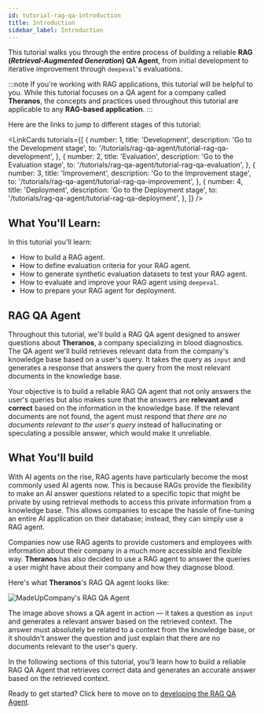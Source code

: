 ```yaml
---
id: tutorial-rag-qa-introduction
title: Introduction
sidebar_label: Introduction
---
```



This tutorial walks you through the entire process of building a reliable **RAG (_Retrieval-Augmented Generation_) QA Agent**, 
from initial development to iterative improvement through `deepeval`'s evaluations.

:::note
If you're working with RAG applications, this tutorial will be helpful to you. While this tutorial focuses on a QA agent for a company 
called **Theranos**, the concepts and practices used throughout this tutorial are applicable to any **RAG-based application**.
:::

Here are the links to jump to different stages of this tutorial:

<LinkCards
    tutorials={[
        {
            number: 1,
            title: 'Development',
            description: 'Go to the Development stage',
            to: '/tutorials/rag-qa-agent/tutorial-rag-qa-development',
        },
        {
            number: 2,
            title: 'Evaluation',
            description: 'Go to the Evaluation stage',
            to: '/tutorials/rag-qa-agent/tutorial-rag-qa-evaluation',
        },
        {
            number: 3,
            title: 'Improvement',
            description: 'Go to the Improvement stage',
            to: '/tutorials/rag-qa-agent/tutorial-rag-qa-improvement',
        },
        {
            number: 4,
            title: 'Deployment',
            description: 'Go to the Deployment stage',
            to: '/tutorials/rag-qa-agent/tutorial-rag-qa-deployment',
        },
    ]}
/>

## What You'll Learn:

In this tutorial you'll learn:

- How to build a RAG agent.
- How to define evaluation criteria for your RAG agent.
- How to generate synthetic evaluation datasets to test your RAG agent.
- How to evaluate and improve your RAG agent using `deepeval`.
- How to prepare your RAG agent for deployment.

## RAG QA Agent

Throughout this tutorial, we'll build a RAG QA agent designed to answer questions about **Theranos**, a company specializing in blood 
diagnostics. The QA agent we'll build retrieves relevant data from the company's knowledge base based on a user's query. 
It takes the query as `input` and generates a response that answers the query from the most relevant documents in the knowledge base.

Your objective is to build a reliable RAG QA agent that not only answers the user's queries but also makes sure that the answers 
are **relevant and correct** based on the information in the knowledge base. If the relevant documents are not found, the agent must 
respond that _there are no documents relevant to the user's query_ instead of hallucinating or speculating a possible answer, 
which would make it unreliable.

## What You'll build

With AI agents on the rise, RAG agents have particularly become the most commonly used AI agents now. This is because RAGs provide the 
flexibility to make an AI answer questions related to a specific topic that might be private by using retrieval methods to access this 
private information from a knowledge base. This allows companies to escape the hassle of fine-tuning an entire AI application on their 
database; instead, they can simply use a RAG agent.

Companies now use RAG agents to provide customers and employees with information about their company in a much more accessible and 
flexible way. **Theranos** has also decided to use a RAG agent to answer the queries a user might have about their company and how they 
diagnose blood. 

Here's what **Theranos**'s RAG QA agent looks like:

![MadeUpCompany's RAG QA Agent](./images/qa-agent-overview.png)

The image above shows a QA agent in action — it takes a question as `input` and generates a relevant answer based on the retrieved context.
The answer must absolutely be related to a context from the knowledge base, or it shouldn't answer the question and just explain 
that there are no documents relevant to the user's query.

In the following sections of this tutorial, you'll learn how to build a reliable RAG QA Agent that retrieves correct data and generates an 
accurate answer based on the retrieved context. 

Ready to get started? Click here to move on to [developing the RAG QA Agent](tutorials/rag-qa-agent/tutorial-rag-qa-development).
